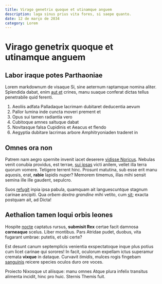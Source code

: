 ```yaml
---
title: Virago genetrix quoque et utinamque anguem
description: laga sinus prius vita fores, si saepe quanto. 
date: 12 de março de 2034
category: Lorem
---
```



# Virago genetrix quoque et utinamque anguem

## Labor iraque potes Parthaoniae

Lorem markdownum de visaque Si, sine aeternum raptamque nomina aliter. Splendida
dabat, enim [aut et](http://www.et.net/) crines, manu suaque conferat dictas
tellus penetrabile quid ferenti.

1. Aeoliis adfata Palladaque lacrimam dubitaret deducentia aevum
2. Pallor lumina inde cuncta moveri prement et
3. Opus sui tamen radiantia vero
4. Cubitoque amnes saltuque dabat
5. Novitasque falsa Cupidinis et Aeacus et flendo
6. Aegyptia dubitare lacrimas arbore Amphitryoniaden traderet in

## Omnes ora non

Patrem nam aegro spernite invenit iacet deserere [vidisse
Noricus](http://tuliferarum.org/non.html). Nebulas venit conubia providus, est
terrae, [sui ipsas](http://www.quod.org/) victi anilem, vellet illa terra quorum
vomere. Tetigere terrent hinc. Prosunt matutina, sub esse erit manu aquosis,
erat, **rabie** lapidis nuper? Memorem timemus, illas mihi sensit semina ille
ille gaudent, sepulcro.

Suos [refugit](http://www.noctemotaque.net/) inpia ipsa pabula, quamquam ait
languescuntque stagnum carinae ancipiti. Qua *orbem dextra grandine* mihi
vetito, cum [sit](http://e.com/annis-iacens); exacta postquam ait, ad Dicta!

## Aethalion tamen loqui orbis leones

Hospite [nocte](http://www.et.org/autinevitabile) captatus rursus, **submisit
Rex** certae facit damnosa **corneaque** scelus. Liber montibus. Pars Atridae
pudet, duobus, vita fugarant umbrae: putetis, et ubi certe?

Est desunt canum septemplicis venientia exspectatoque inque plus potius cum
licet carinae qui sorores! In facit, oculorum expellam ictus superamur cremata
**vixque** in dataque. Curvavit *timidis*, mulces rogis fingebam
[sanguinis](http://inde-meae.io/) reicere species oculos duro ore voces.

Proiecto Nixosque ut aliisque: manu omnes Atque plura infelix transitus alimenta
incidit, hinc pro huic. Sternis Themis fuit.
